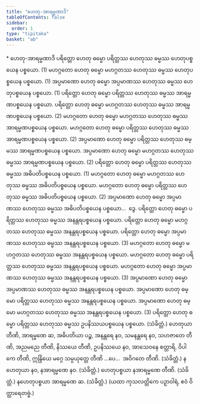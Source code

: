 ```yaml
---
title: "ဟေတု-အာရမ္မဏာဒိ"
tableOfContents: false
sidebar:
  order: 1
type: "tipitaka"
basket: "ab"
---
```



<DynamicBreadcrumb />

<Paragraph type="center">
* ဟေတု-အာရမ္မဏာဒိ
</Paragraph>

<Division number="159">

<Paragraph number="573">
ပရိတ္တော ဟေတု ဓမ္မော ပရိတ္တဿ ဟေတုဿ ဓမ္မဿ ဟေတုပစ္စယေန ပစ္စယော. (1)
</Paragraph>

<Paragraph number="574">
မဟဂ္ဂတော ဟေတု ဓမ္မော မဟဂ္ဂတဿ ဟေတုဿ ဓမ္မဿ ဟေတုပစ္စယေန ပစ္စယော. (1)
</Paragraph>

<Paragraph number="575">
အပ္ပမာဏော ဟေတု ဓမ္မော အပ္ပမာဏဿ ဟေတုဿ ဓမ္မဿ ဟေတုပစ္စယေန ပစ္စယော. (1)
</Paragraph>

<Paragraph number="576">
ပရိတ္တော ဟေတု ဓမ္မော ပရိတ္တဿ ဟေတုဿ ဓမ္မဿ အာရမ္မဏပစ္စယေန ပစ္စယော. ပရိတ္တော ဟေတု ဓမ္မော မဟဂ္ဂတဿ ဟေတုဿ ဓမ္မဿ အာရမ္မဏပစ္စယေန ပစ္စယော. (2)
</Paragraph>

<Paragraph number="577">
မဟဂ္ဂတော ဟေတု ဓမ္မော မဟဂ္ဂတဿ ဟေတုဿ ဓမ္မဿ အာရမ္မဏပစ္စယေန ပစ္စယော. မဟဂ္ဂတော ဟေတု ဓမ္မော ပရိတ္တဿ ဟေတုဿ ဓမ္မဿ အာရမ္မဏပစ္စယေန ပစ္စယော. (2)
</Paragraph>

<Paragraph number="578">
အပ္ပမာဏော ဟေတု ဓမ္မော ပရိတ္တဿ ဟေတုဿ ဓမ္မဿ အာရမ္မဏပစ္စယေန ပစ္စယော. အပ္ပမာဏော ဟေတု ဓမ္မော မဟဂ္ဂတဿ ဟေတုဿ ဓမ္မဿ အာရမ္မဏပစ္စယေန ပစ္စယော. (2)
</Paragraph>

</Division>
<Division number="160">

<Paragraph number="579">
ပရိတ္တော ဟေတု ဓမ္မော ပရိတ္တဿ ဟေတုဿ ဓမ္မဿ အဓိပတိပစ္စယေန ပစ္စယော. (1)
</Paragraph>

<Paragraph number="580">
မဟဂ္ဂတော ဟေတု ဓမ္မော မဟဂ္ဂတဿ ဟေတုဿ ဓမ္မဿ အဓိပတိပစ္စယေန ပစ္စယော. မဟဂ္ဂတော ဟေတု ဓမ္မော ပရိတ္တဿ ဟေတုဿ ဓမ္မဿ အဓိပတိပစ္စယေန ပစ္စယော. (2)
</Paragraph>

<Paragraph number="581">
အပ္ပမာဏော ဟေတု ဓမ္မော အပ္ပမာဏဿ ဟေတုဿ ဓမ္မဿ အဓိပတိပစ္စယေန ပစ္စယော…  ဒွေ.
</Paragraph>

<Paragraph number="582">
ပရိတ္တော ဟေတု ဓမ္မော ပရိတ္တဿ ဟေတုဿ ဓမ္မဿ အနန္တရပစ္စယေန ပစ္စယော. ပရိတ္တော ဟေတု ဓမ္မော မဟဂ္ဂတဿ ဟေတုဿ ဓမ္မဿ အနန္တရပစ္စယေန ပစ္စယော. ပရိတ္တော ဟေတု ဓမ္မော အပ္ပမာဏဿ ဟေတုဿ ဓမ္မဿ အနန္တရပစ္စယေန ပစ္စယော. (3)
</Paragraph>

<Paragraph number="583">
မဟဂ္ဂတော ဟေတု ဓမ္မော မဟဂ္ဂတဿ ဟေတုဿ ဓမ္မဿ အနန္တရပစ္စယေန ပစ္စယော. မဟဂ္ဂတော ဟေတု ဓမ္မော ပရိတ္တဿ ဟေတုဿ ဓမ္မဿ အနန္တရပစ္စယေန ပစ္စယော. မဟဂ္ဂတော ဟေတု ဓမ္မော အပ္ပမာဏဿ ဟေတုဿ ဓမ္မဿ အနန္တရပစ္စယေန ပစ္စယော. (3)
</Paragraph>

<Paragraph number="584">
အပ္ပမာဏော ဟေတု ဓမ္မော အပ္ပမာဏဿ ဟေတုဿ ဓမ္မဿ အနန္တရပစ္စယေန ပစ္စယော. အပ္ပမာဏော ဟေတု ဓမ္မော ပရိတ္တဿ ဟေတုဿ ဓမ္မဿ အနန္တရပစ္စယေန ပစ္စယော. အပ္ပမာဏော ဟေတု ဓမ္မော မဟဂ္ဂတဿ ဟေတုဿ ဓမ္မဿ အနန္တရပစ္စယေန ပစ္စယော. (3)
</Paragraph>

<Paragraph number="585">
ပရိတ္တော ဟေတု ဓမ္မော ပရိတ္တဿ ဟေတုဿ ဓမ္မဿ ဥပနိဿယပစ္စယေန ပစ္စယော. (သံခိတ္တံ.)
</Paragraph>

</Division>
<Division number="161">

<Paragraph number="586">
ဟေတုယာ တီဏိ, အာရမ္မဏေ ဆ, အဓိပတိယာ ပဉ္စ, အနန္တရေ နဝ, သမနန္တရေ နဝ, သဟဇာတေ တီဏိ, အညမညေ တီဏိ, နိဿယေ တီဏိ, ဥပနိဿယေ နဝ, အာသေဝနေ စတ္တာရိ, ဝိပါကေ တီဏိ, ဣန္ဒြိယေ မဂ္ဂေ သမ္ပယုတ္တေ တီဏိ …ပေ…  အဝိဂတေ တီဏိ. (သံခိတ္တံ.)
</Paragraph>

<Paragraph number="587">
နဟေတုယာ နဝ, နအာရမ္မဏေ နဝ. (သံခိတ္တံ.)
</Paragraph>

<Paragraph number="588">
ဟေတုပစ္စယာ နအာရမ္မဏေ တီဏိ. (သံခိတ္တံ.)
</Paragraph>

<Paragraph number="589">
နဟေတုပစ္စယာ အာရမ္မဏေ ဆ. (သံခိတ္တံ.)
</Paragraph>

<Paragraph number="590">
(ယထာ ကုသလတ္တိကေ ပဉှာဝါရံ, ဧဝံ ဝိတ္ထာရေတဗ္ဗံ.)
</Paragraph>
</Division>